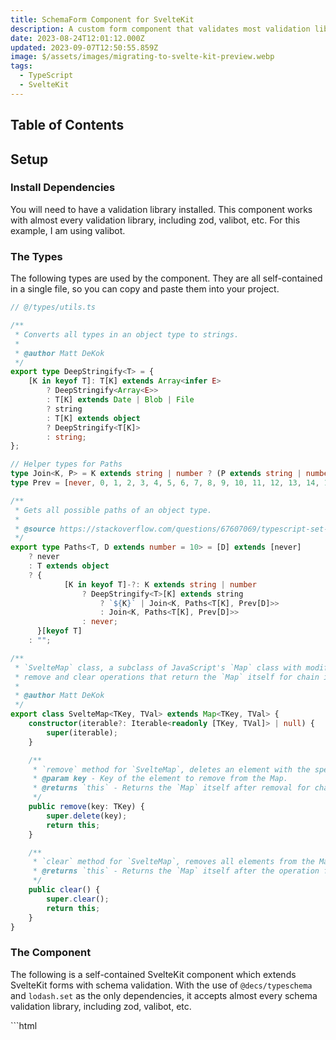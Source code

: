 ```yaml
---
title: SchemaForm Component for SvelteKit
description: A custom form component that validates most validation library schemas.
date: 2023-08-24T12:01:12.000Z
updated: 2023-09-07T12:50:55.859Z
image: $/assets/images/migrating-to-svelte-kit-preview.webp
tags:
  - TypeScript
  - SvelteKit
---
```


## Table of Contents

## Setup

### Install Dependencies

You will need to have a validation library installed. This component works with almost every validation library, including zod, valibot, etc. For this example, I am using valibot.

### The Types

The following types are used by the component. They are all self-contained in a single file, so you can copy and paste them into your project.

```ts
// @/types/utils.ts

/**
 * Converts all types in an object type to strings.
 * 
 * @author Matt DeKok
 */
export type DeepStringify<T> = {
	[K in keyof T]: T[K] extends Array<infer E>
		? DeepStringify<Array<E>>
		: T[K] extends Date | Blob | File
		? string
		: T[K] extends object
		? DeepStringify<T[K]>
		: string;
};

// Helper types for Paths
type Join<K, P> = K extends string | number ? (P extends string | number ? `${K}${"" extends P ? "" : "."}${P}` : never) : never;
type Prev = [never, 0, 1, 2, 3, 4, 5, 6, 7, 8, 9, 10, 11, 12, 13, 14, 15, 16, 17, 18, 19, 20, ...0[]];

/**
 * Gets all possible paths of an object type.
 * 
 * @source https://stackoverflow.com/questions/67607069/typescript-set-value-type-of-a-deep-nested-object-path
 */
export type Paths<T, D extends number = 10> = [D] extends [never]
	? never
	: T extends object
	? {
			[K in keyof T]-?: K extends string | number
				? DeepStringify<T>[K] extends string
					? `${K}` | Join<K, Paths<T[K], Prev[D]>>
					: Join<K, Paths<T[K], Prev[D]>>
				: never;
	  }[keyof T]
	: "";

/**
 * `SvelteMap` class, a subclass of JavaScript's `Map` class with modified methods for 
 * remove and clear operations that return the `Map` itself for chain invocations.
 * 
 * @author Matt DeKok
 */
export class SvelteMap<TKey, TVal> extends Map<TKey, TVal> {
	constructor(iterable?: Iterable<readonly [TKey, TVal]> | null) {
		super(iterable);
	}

	/**
	 * `remove` method for `SvelteMap`, deletes an element with the specified key from the Map.
	 * @param key - Key of the element to remove from the Map.
	 * @returns `this` - Returns the `Map` itself after removal for chain invocations.
	 */
	public remove(key: TKey) {
		super.delete(key);
		return this;
	}

	/**
	 * `clear` method for `SvelteMap`, removes all elements from the Map.
	 * @returns `this` - Returns the `Map` itself after the operation for chain invocations.
	 */
	public clear() {
		super.clear();
		return this;
	}
}
```

### The Component

The following is a self-contained SvelteKit component which extends SvelteKit forms with schema validation. With the use of `@decs/typeschema` and `lodash.set` as the only dependencies, it accepts almost every schema validation library, including zod, valibot, etc.

<CombinedBlock>
	```html
	<!-- @/components/SchemaForm.svelte -->
	<script lang="ts" context="module">
		import type { Infer, InferIn, Schema } from "@decs/typeschema";
		import { validate } from "@decs/typeschema";

		const stringify = "validated";

		export async function parseFormData<TSchema extends Schema>(formData: FormData, schema: TSchema): Promise<Infer<TSchema>> {
			const data = (formData.get(stringify) as string) || "{}";
			const result = await validate(schema, JSON.parse(data));
			if ("issues" in result && result.issues.length) {
				throw new Error(result.issues.map((i) => i.message).join("\n"));
			}
			if (!("data" in result)) throw new Error("No data returned");
			return result.data;
		}
	</script>

	<script lang="ts" generics="TSchema extends Schema">
		import { enhance } from "$app/forms";
		import { beforeNavigate } from "$app/navigation";
		import type { ActionResult } from "@sveltejs/kit";
		import { createEventDispatcher } from "svelte";
		import { SvelteMap, type DeepStringify, type Paths } from "@/types/util";

		const dispatch = createEventDispatcher<{
			"before-submit": null;
			"after-submit": ActionResult;
			validate: {
				data?: Infer<TSchema>;
				changes: typeof changes;
				errors: typeof errors;
				setError: typeof setError;
			};
		}>();

		let elForm: HTMLFormElement;
		let validatedData: Infer<Schema>;
		let changes: Array<string> = [];

		export let schema: TSchema;
		export let data: InferIn<TSchema>;
		export let action: string;
		export let method = "POST";
		export let resetOnSave = false;
		export let saving = false;
		export let errors = new SvelteMap<"form" | Paths<InferIn<TSchema>, 6>, string>();

		let initialStructure = emptyClone(data);
		$: currentStructure = emptyClone(data);

		async function checkErrors(data: InferIn<TSchema>) {
			errors = errors.clear();
			const result = await validate(schema, data);
			if ("data" in result) {
				dispatch("validate", { data: (validatedData = result.data), changes, errors, setError });
			} else if ("issues" in result) {
				result.issues.forEach((issue) => {
					if (!issue.path) issue.path = ["form"];
					if (saving || changes.includes(issue.path.join("."))) {
						errors = errors.set(issue.path.join(".") as any, issue.message);
					}
				});
				dispatch("validate", { changes, errors, setError });
			}
		}

		function checkChanges() {
			const formStructureIsDiff = JSON.stringify(currentStructure) !== JSON.stringify(initialStructure);
			changes = !saving
				? [...elForm.querySelectorAll("[data-dirty]")]
						.map((el) => el.getAttribute("name") || "hidden")
						.concat(formStructureIsDiff ? "form" : "")
						.filter(Boolean)
				: [];

			checkErrors(data);
		}

		$: {
			if (saving || (elForm && data)) {
				checkChanges();
				setTimeout(() => {
					elForm.querySelectorAll(":is(input, textarea, select):not([data-listener])").forEach((el) => {
						el.setAttribute("data-listener", "");
						el.addEventListener("input", (ev: Event) => {
							if (ev.currentTarget instanceof Element && !ev.currentTarget.hasAttribute("data-dirty")) {
								ev.currentTarget.setAttribute("data-dirty", "");
								checkChanges();
							}
						});
					});
				}, 10);
			}
		}

		beforeNavigate((nav) => {
			checkChanges();
			if (changes.length) {
				if (!confirm("You have unsaved changes. Are you sure you want to leave this page?")) nav.cancel();
			}
		});

		function emptyClone<S extends Schema, T extends InferIn<S>>(data: T): DeepStringify<T> {
			const result: any = Array.isArray(data) ? [] : {};
			for (const key in data) {
				if (data[key] && ["Object", "Array"].includes((data[key] as object).constructor.name)) {
					result[key] = emptyClone(data[key]);
				} else result[key] = "";
			}
			return result;
		}

		function setError<K extends "form" | Paths<InferIn<TSchema>, 6>>(path: K, message: string) {
			errors = errors.set(path, message);
		}
	</script>
	```
	```tsx
	<form
		{method}
		{action}
		{...$$restProps}
		bind:this={elForm}
		novalidate
		use:enhance={async (f) => {
			dispatch("before-submit");
			saving = true;

			await checkErrors(data);
			if (errors.size) {
				saving = false;
				return f.cancel();
			}

			if (validatedData && typeof validatedData === "object" && !(stringify in validatedData)) {
				for (const key of [...f.formData.keys()]) {
					if (key === stringify) continue;
					if (f.formData.get(key) instanceof File) continue;
					f.formData.delete(key);
				}
				f.formData.set(stringify, JSON.stringify(validatedData));
			}

			return async ({ update, result }) => {
				await update({ reset: resetOnSave });
				dispatch("after-submit", result);
				if (
					(result.type === "success" && result.data && "error" in result.data) ||
					!["redirect", "success"].includes(result.type)
				) {
					saving = false;
				}
			};
		}}
	>
		<slot errors={errors} saving={saving} />
	</form>
	```
</CombinedBlock>

## Examples

### Basic Example

Using this component is very simple. In your `+page.svelte`, simply add it like you would another form and pass it an object schema and a data object. It also returns a `saving` boolean and `errors` map. Both `data` and `errors` are typesafe based on the the structure of your object schema.

```typescript
// $libs/types/schemas
import { object, string, email } from "valibot";

export const subscribeSchema = object({ email: string([email("Must be a valid email")]) });
```
<CombinedBlock>
	```html
	<!-- +page.svelte -->
	<script lang="ts">
		import SchemaForm from "$lib/components/SchemaForm.svelte";
		import { subscribeSchema } from "$lib/types/schemas";

		let data = { email: "" };
	</script>
	```
	```tsx
	<SchemaForm action="?/subscribe" schema="{subscribeSchema}" data={data} let:saving let:errors resetOnSave>
		<label>Subscribe to our newsletter</label>
		<input name="email" bind:value="{data.email}" required />
		{#if errors.has("email")}
			<span class="error">{errors.get("email")}</span>
		{/if}
		<button disabled="{saving}">Subscribe</button>
	</SchemaForm>
	```
</CombinedBlock>

Then in your server action, you can use the method `parseFormData` from the component file to parse the form data on the server getting validated data object.

```typescript
// +page.server.ts
import { parseFormData } from "$lib/components/SchemaForm.svelte";
import { subscribeSchema } from "$lib/types/schemas";

export const actions = {
	subscribe: async (event) => {
		try {
			const data = await event.request.formData();
			const parsedData = await parseFormData(data, subscribeSchema);
			//    ^? { email: string }
			...
		} catch (error) {
			...
		}
	}
};
```

### Extending the Error Checking

The component also returns a `validate` event that you can use to extend the error checking. It returns the following:

```yaml
data: The validated data object
changes: The names of the fields that have changed as an array of strings
errors: The errors map
setError: A function to set an error
```

The `setError` function is also type-safe. It takes two arguments: the `path` to the error as a string, and the value to set at that path. The `path` parameter will have autocomplete based on a dot-separated string that corresponds to the data object path. See the [Field Names](#field-names) section for more information.

You can use this event to add custom error checking to your form. For example, if you have a password field and a confirm password field, you can use the `validate` event to check that they match.

<CombinedBlock>
	```html
	<!-- +page.svelte -->
	<script lang="ts">
		import SchemaForm from "$lib/components/SchemaForm.svelte";
		import { subscribeSchema } from "$lib/types/schemas";

		let data = { email: "", password: "", confirmPassword: "" };
	</script>
	```
	```tsx
	<SchemaForm 
		action="?/subscribe"
		schema={subscribeSchema}
		data={data}
		let:saving
		let:errors
		resetOnSave
		on:validate={(event) => {
			const { data, setError } = event.detail;
			if (data.password !== data.confirmPassword) {
				setError("confirmPassword", "Passwords do not match");
			}
		}}>
		<div class="field">
			<label>Email</label>
			<input name="email" bind:value={data.email} required />
			{#if errors.has("email")}
				<span class="error">{errors.get("email")}</span>
			{/if}
		</div>
		<div class="field">
			<label>Password</label>
			<input name="password" type="password" bind:value={data.password} required />
			{#if errors.has("password")}
				<span class="error">{errors.get("password")}</span>
			{/if}
		</div>
		<div class="field">
			<label>Confirm Password</label>
			<input name="confirmPassword" type="password" bind:value={data.confirmPassword} required />
			{#if errors.has("confirmPassword")}
				<span class="error">{errors.get("confirmPassword")}</span>
			{/if}
		</div>
		<button disabled={saving}>Subscribe</button>
	</SchemaForm>
	```
</CombinedBlock>

## Some Things to Note

### Field Names

Error checking will always work on submit, but for error checking to work correctly upon input changes, field names should be the data object path that corresponds to that field. For example, if your data is:

```typescript
{
	a: {
		b: [{ c: 1 }];
	}
}
```

Then the field name for `c` should be `name="a.b.{index}.c"`.

### Dates and Files

When the form is submitted, the FormData object is converted to a stringified JSON object and then revalidated on the server side with `parseFormData`. This may cause issues with files and dates.

- **Dates:** The form data gets stringified as JSON, so in order for `parseFormData` to parse it to the correct type, your schema should coerce it back to a Date object, if that is the type you require.
- **Files:** As with dates, when a File object is stringified it becomes an empty object like `{}`, so ensure your schema takes that into account, or have a separate schema for your backend. Files remain included in the FormData object with their field names as keys, so they can and should be handled separately.

#### Examples using Valibot

```typescript
// Transforms a Date, string, or number into a Date
export const dateSchema = transform(
	// Input types: Date, string, number
	union(
		[date(), string([iso()]), number([minValue(0)])], 
		"Must be a valid Date object, ISO string, or UNIX timestamp"
	),
	// Output type: Date
	input => new Date(input)
);

// Validates against both Blob and {} types. Files are an instance of the Blob class.
export const fileSchema = union([blob(), object({})]);
```

The `iso()` validator is a more powerful [custom validator](/blog/custom-valibot) that I wrote. If you'd rather use a function built-in to Valibot, I'd recommend `isoTimestamp()`.
